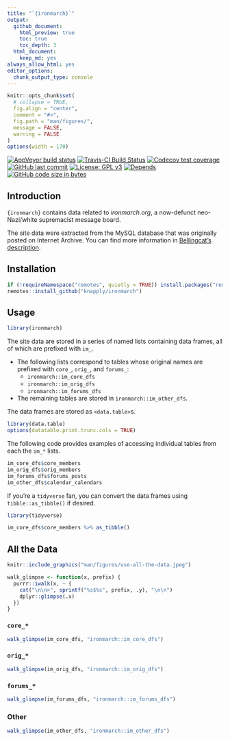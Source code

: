 ```yaml
---
title: "`{ironmarch}`"
output:
  github_document:
    html_preview: true
    toc: true
    toc_depth: 3
  html_document:
    keep_md: yes
always_allow_html: yes
editor_options: 
  chunk_output_type: console
---
```


<!-- README.Rmd generates README.md. -->

```r
knitr::opts_chunk$set(
  # collapse = TRUE,
  fig.align = "center",
  comment = "#>",
  fig.path = "man/figures/",
  message = FALSE,
  warning = FALSE
)
options(width = 170)
```


<!-- # `{ironmarch}` -->


<!-- badges: start -->
<!-- [![R build status](https://github.com/knapply/ironmarch/workflows/R-CMD-check/badge.svg)](https://github.com/knapply/ironmarch/actions?workflow=R-CMD-check) -->
[![AppVeyor build status](https://ci.appveyor.com/api/projects/status/github/knapply/ironmarch?branch=master&svg=true)](https://ci.appveyor.com/project/knapply/ironmarch)
[![Travis-CI Build Status](https://travis-ci.org/knapply/ironmarch.svg?branch=master)](https://travis-ci.org/knapply/ironmarch)
[![Codecov test coverage](https://codecov.io/gh/knapply/ironmarch/branch/master/graph/badge.svg)](https://codecov.io/gh/knapply/ironmarch?branch=master)
[![GitHub last commit](https://img.shields.io/github/last-commit/knapply/ironmarch.svg)](https://github.com/knapply/ironmarch/commits/master)
[![License: GPL v3](https://img.shields.io/badge/License-GPLv3-blue.svg)](https://www.gnu.org/licenses/gpl-3.0)
[![Depends](https://img.shields.io/badge/Depends-GNU_R>=3.5-blue.svg)](https://www.r-project.org/)
[![GitHub code size in bytes](https://img.shields.io/github/languages/code-size/knapply/ironmarch.svg)](https://github.com/knapply/ironmarch)
<!-- badges: end -->


## Introduction

`{ironmarch}` contains data related to _ironmarch.org_, a now-defunct neo-Nazi/white supremacist message board.

The site data were extracted from the MySQL database that was originally posted on Internet Archive. You can find more information in [Bellingcat's description](https://www.bellingcat.com/resources/how-tos/2019/11/06/massive-white-supremacist-message-board-leak-how-to-access-and-interpret-the-data/).

## Installation

```r
if (!requireNamespace("remotes", quietly = TRUE)) install.packages("remotes")
remotes::install_github("knapply/ironmarch")
```

## Usage

```r
library(ironmarch)
```


The site data are stored in a series of named lists containing data frames, all of which are prefixed with `im_`.

* The following lists correspond to tables whose original names are prefixed with `core_`, `orig_`, and `forums_`:
    + `ironmarch::im_core_dfs`
    * `ironmarch::im_orig_dfs`
    * `ironmarch::im_forums_dfs`
* The remaining tables are stored in `ironmarch::im_other_dfs`.

The data frames are stored as `<data.table>`s.

```r
library(data.table)
options(datatable.print.trunc.cols = TRUE)
```

The following code provides examples of accessing individual tables from each the `im_*` lists.

```r
im_core_dfs$core_members
im_orig_dfs$orig_members
im_forums_dfs$forums_posts
im_other_dfs$calendar_calendars
```

If you're a `tidyverse` fan, you can convert the data frames using `tibble::as_tibble()` if desired.

```r
library(tidyverse)

im_core_dfs$core_members %>% as_tibble()
```


## All the Data 

```r
knitr::include_graphics("man/figures/use-all-the-data.jpeg")
```



```r
walk_glimpse <- function(x, prefix) {
  purrr::iwalk(x, ~ {
    cat("\n\n>", sprintf("%s$%s", prefix, .y), "\n\n")
    dplyr::glimpse(.x)
  })
}
```

### `core_*`

```r
walk_glimpse(im_core_dfs, "ironmarch::im_core_dfs")
```

### `orig_*`

```r
walk_glimpse(im_orig_dfs, "ironmarch::im_orig_dfs")
```

### `forums_*`

```r
walk_glimpse(im_forums_dfs, "ironmarch::im_forums_dfs")
```

### Other

```r
walk_glimpse(im_other_dfs, "ironmarch::im_other_dfs")
```


